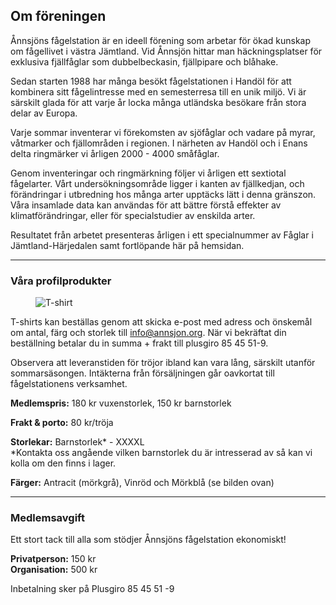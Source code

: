 
## Om föreningen

Ånnsjöns fågelstation är en ideell förening som arbetar för ökad kunskap om fågellivet i västra Jämtland. Vid Ånnsjön hittar man häckningsplatser för exklusiva fjällfåglar som dubbelbeckasin, fjällpipare och blåhake.

Sedan starten 1988 har många besökt fågelstationen i Handöl för att kombinera sitt fågelintresse med en semesterresa till en unik miljö. Vi är särskilt glada för att varje år locka många utländska besökare från stora delar av Europa.

Varje sommar inventerar vi förekomsten av sjöfåglar och vadare på myrar, våtmarker och fjällområden i regionen. I närheten av Handöl och i Enans delta ringmärker vi årligen 2000 - 4000 småfåglar.

Genom inventeringar och ringmärkning följer vi årligen ett sextiotal fågelarter. Vårt undersökningsområde ligger i kanten av fjällkedjan, och förändringar i utbredning hos många arter upptäcks lätt i denna gränszon. Våra insamlade data kan användas för att bättre förstå effekter av klimatförändringar, eller för specialstudier av enskilda arter.

Resultatet från arbetet presenteras årligen i ett specialnummer av Fåglar i Jämtland-Härjedalen samt fortlöpande här på hemsidan.

---

### Våra profilprodukter

<Figure caption="Vår tröjor finns i färgerna mörkblå, vinröd och antracit (mörkgrå).">
  <Image alt="T-shirt" src="/assets/images/tshirt2016.jpg" />
</Figure>

T-shirts kan beställas genom att skicka e-post med adress och önskemål om antal, färg och storlek till info@annsjon.org. När vi bekräftat din beställning betalar du in summa + frakt till plusgiro 85 45 51-9.

Observera att leveranstiden för tröjor ibland kan vara lång, särskilt utanför sommarsäsongen. Intäkterna från försäljningen går oavkortat till fågelstationens verksamhet.

**Medlemspris:** 180 kr vuxenstorlek, 150 kr barnstorlek

**Frakt & porto:** 80 kr/tröja

**Storlekar:** Barnstorlek* - XXXXL\
*Kontakta oss angående vilken barnstorlek du är intresserad av så kan vi kolla om den finns i lager.

**Färger:** Antracit (mörkgrå), Vinröd och Mörkblå (se bilden ovan)

---

### Medlemsavgift

Ett stort tack till alla som stödjer Ånnsjöns fågelstation ekonomiskt!

**Privatperson:** 150 kr\
**Organisation:** 500 kr

Inbetalning sker på Plusgiro 85 45 51 -9
